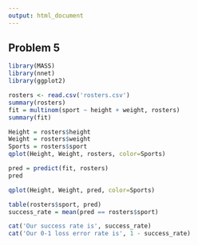 ```yaml
---
output: html_document
---
```


## Problem 5

```r
library(MASS)
library(nnet)
library(ggplot2)

rosters <- read.csv('rosters.csv')
summary(rosters)
fit = multinom(sport ~ height + weight, rosters)
summary(fit)

Height = rosters$height
Weight = rosters$weight
Sports = rosters$sport
qplot(Height, Weight, rosters, color=Sports)

pred = predict(fit, rosters)
pred

qplot(Height, Weight, pred, color=Sports)

table(rosters$sport, pred)
success_rate = mean(pred == rosters$sport)
```
```r
cat('Our success rate is', success_rate)
cat('Our 0-1 loss error rate is', 1 - success_rate)
```